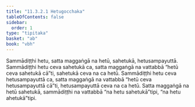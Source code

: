 ```yaml
---
title: "11.3.2.1 Hetugocchaka"
tableOfContents: false
sidebar:
  order: 1
type: "tipitaka"
basket: "ab"
book: "vbh"
---
```



<DynamicBreadcrumb />

<Division number="507" book="vbh">

<Paragraph number="1691" book="vbh">
Sammādiṭṭhi hetu, satta maggaṅgā na hetū, sahetukā, hetusampayuttā. Sammādiṭṭhi hetu ceva sahetukā ca, satta maggaṅgā na vattabbā “hetū ceva sahetukā cā”ti, sahetukā ceva na ca hetū. Sammādiṭṭhi hetu ceva hetusampayuttā ca, satta maggaṅgā na vattabbā “hetū ceva hetusampayuttā cā”ti, hetusampayuttā ceva na ca hetū. Satta maggaṅgā na hetū sahetukā, sammādiṭṭhi na vattabbā “na hetu sahetukā”tipi, “na hetu ahetukā”tipi.
</Paragraph>
</Division>